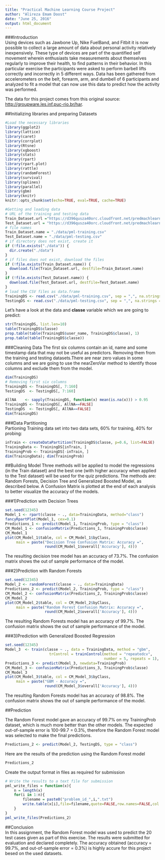 ```yaml
---
title: "Practical Machine Learning Course Project"
author: "Alireza Emam Doost"
date: "June 25, 2016"
output: html_document
---
```



###Introduction  
Using devices such as Jawbone Up, Nike FuelBand, and Fitbit it is now possible to collect a large amount of data about personal activity relatively inexpensively. These type of devices are part of the quantified self movement wherein enthusiasts take measurements about themselves regularly to improve their health, to find patterns in their behavior. In this particular exercise the participants were asked to perform barbell lifts correctly and incorrectly in 5 different ways. Data has been gathered from accelerometers on the belt, forearm, arm, and dumbell of 6 participants and analyzed to fit a model that can now use this data to predict how the activity was performed.

The data for this project comes from this original source: <http://groupware.les.inf.puc-rio.br/har>.


##Initializing libraries and preparing Datasets
 
```r
#Load the necessary libraries
library(ggplot2)
library(lattice)
library(caret)
library(corrplot)
library(Rtsne)
library(xgboost)
library(stats)
library(rpart)
library(rpart.plot)
library(rattle)
library(randomForest)
library(survival)
library(splines)
library(parallel)
library(gbm)
library(knitr)
knitr::opts_chunk$set(echo=TRUE, eval=TRUE, cache=TRUE)

#Getting and loading data
# URL of the training and testing data
Train_Dataset.url ="https://d396qusza40orc.cloudfront.net/predmachlearn/pml-training.csv"
Test_Dataset.url = "https://d396qusza40orc.cloudfront.net/predmachlearn/pml-testing.csv"
# file names
Train_Dataset.name = "./data/pml-training.csv"
Test_Dataset.name = "./data/pml-testing.csv"
# if directory does not exist, create it
if (!file.exists("./data")) {
  dir.create("./data")
}
# if files does not exist, download the files
if (!file.exists(Train_Dataset.name)) {
  download.file(Train_Dataset.url, destfile=Train_Dataset.name)
}
if (!file.exists(Test_Dataset.name)) {
  download.file(Test_Dataset.url, destfile=Test_Dataset.name)
}
# load the CSV files as data.frame 
TrainingDS <- read.csv("./data/pml-training.csv", sep = ",", na.strings = c("", "NA"))
TestingDS <- read.csv("./data/pml-testing.csv", sep = ",", na.strings = c("", "NA"))
```
Let's have a look at the data and **classe** variable which we are going to predict:  
```r
str(TrainingDS, list.len=10)
table(TrainingDS$classe)
prop.table(table(TrainingDS$user_name, TrainingDS$classe), 1)
prop.table(table(TrainingDS$classe))
```
###Cleaning Data
The first six columns contain an id, name and some timestamp data that may not be useful as predictors. Removing them from the training and testing datasets.There are near zero values in some columns and we are going to use the nearZeroVar method to identify those columns and exclude them from the model.
```r
dim(TrainingDS)
# Removing first six columns
TrainingDS <- TrainingDS[, 7:160]
TestingDS  <- TestingDS[, 7:160]

AllNA    <- sapply(TrainingDS, function(x) mean(is.na(x))) > 0.95  
TrainingDS <- TrainingDS[, AllNA==FALSE]
TestingDS  <- TestingDS[, AllNA==FALSE]
dim(TrainingDS)
```
###Data Partitioning  
Partioning Training data set into two data sets, 60% for training, 40% for probing:
```r
inTrain <- createDataPartition(TrainingDS$classe, p=0.6, list=FALSE)
TrainingData <- TrainingDS[inTrain, ]
TrainingProb <- TrainingDS[-inTrain, ]
dim(TrainingData); dim(TrainingProb)
```
##Building Model
Three methods will be applied to model the regressions (in the Train dataset) and the best one (with higher accuracy when applied to the Test dataset) will be used for the quiz predictions. The methods are: Random Forests, Decision Tree and Generalized Boosted Model, as described below.
A Confusion Matrix is plotted at the end of each analysis to better visualize the accuracy of the models.

###1)Prediction with Decision Trees  
```r
set.seed(12345)
Model_1 <- rpart(classe ~ ., data=TrainingData, method="class")
fancyRpartPlot(Model_1, cex=0.1)
Predictions_1 <- predict(Model_1, TrainingProb, type = "class")
CM_Model_1 <- confusionMatrix(Predictions_1, TrainingProb$classe)
CM_Model_1
plot(CM_Model_1$table, col = CM_Model_1$byClass, 
     main = paste("Decision Tree Confusion Matrix: Accuracy =", 
                  round(CM_Model_1$overall['Accuracy'], 4)))
```

The resulting decision tree model has an accuracy of 73.7%. The confusion matrix shows the out of sample performance of the model.  

###2)Prediction with Random Forests  
```r
set.seed(12345)
Model_2 <- randomForest(classe ~ ., data=TrainingData)
Predictions_2 <- predict(Model_2, TrainingProb, type = "class")
CM_Model_2 <- confusionMatrix(Predictions_2, TrainingProb$classe)
CM_Model_2
plot(CM_Model_2$table, col = CM_Model_2$byClass, 
     main = paste("Random Forest Confusion Matrix: Accuracy =", 
                  round(CM_Model_2$overall['Accuracy'], 4)))
```

The resulting Random Forests model has an accuracy of 99.7%. The confusion matrix shows the out of sample performance of the model.  

###3)Prediction with Generalized Boosted Regression  
```r
set.seed(12345)
Model_3  <- train(classe ~ ., data = TrainingData, method = "gbm",
                    trControl = trainControl(method = "repeatedcv", 
                                             number = 5, repeats = 1), verbose = FALSE)
Predictions_3 <- predict(Model_3, newdata=TrainingProb)
CM_Model_3 <- confusionMatrix(Predictions_3, TrainingProb$classe)
CM_Model_3
plot(CM_Model_3$table, col = CM_Model_3$byClass, 
     main = paste("GBM - Accuracy =", 
                  round(CM_Model_3$overall['Accuracy'], 4)))
```

The resulting Random Forests model has an accuracy of 98.8%. The confusion matrix shows the out of sample performance of the model.  

##Prediction  

The Random Forest model gave an accuracy of 99.7% on my TrainingProb dataset, which is much more better than the other models. The expected out-of-sample error is 100-99.7 = 0.3%, therefore the Random Forest model was selected to make the final predictions.

```r
Predictions_2 <- predict(Model_2, TestingDS, type = "class")
```

Here are the results of the prediction using the Random Forest model  
```r
Predictions_2
```

Create the output format in files as required for submission  
```r
# Write the results to a text file for submission
pml_write_files = function(x){
    n = length(x)
    for(i in 1:n){
        filename = paste0("problem_id_",i,".txt")
        write.table(x[i],file=filename,quote=FALSE,row.names=FALSE,col.names=FALSE)
    }
}
pml_write_files(Predictions_2)
```

##Conclusion  
In this assignment, the Random Forest model was used to predict the 20 test cases given as part of this exercise. The results were submitted for evaluation and declared completely. The accuracy obtained (accuracy = 99.7%, and out-of-sample error = 0.3%) is highly accure for this project besed on the used datasets.

